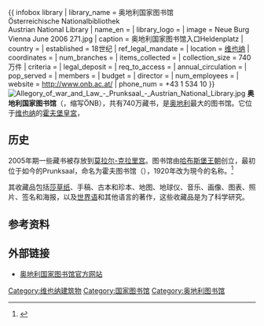 {{ infobox library
| library_name       = 奥地利国家图书馆<br>Österreichische Nationalbibliothek<br>Austrian National Library
| name_en            = 
| library_logo       = 
| image              = Neue Burg Vienna June 2006 271.jpg
| caption            = 奥地利国家图书馆入口Heldenplatz
| country            = {{AUT}}
| established        = 18世纪
| ref_legal_mandate  = 
| location           = [[维也纳|维也纳]]
| coordinates        = {{coord|48|12|22|N|16|21|59|E|region:AT-9_type:landmark|display=inline,title}}
| num_branches       = 
| items_collected    = 
| collection_size    = 740万件
| criteria           = 
| legal_deposit      = 
| req_to_access      = 
| annual_circulation = 
| pop_served         = 
| members            = 
| budget             = 
| director           = 
| num_employees      = 
| website            = http://www.onb.ac.at/
| phone_num          = +43 1 534 10
}}
[[File:Allegory_of_war_and_Law_-_Prunksaal_-_Austrian_National_Library.jpg|thumb]]
'''奥地利国家图书馆'''（{{lang-de|Österreichische Nationalbibliothek}}，缩写ÖNB），共有740万藏书，是[[奥地利|奥地利]]最大的图书馆。它位于[[维也纳|维也纳]]的[[霍夫堡皇宮|霍夫堡皇宮]]，

== 历史 ==
2005年期一些藏书被存放到[[莫拉尔-克拉里宫|莫拉尔-克拉里宫]]。图书馆由[[哈布斯堡王朝|哈布斯堡王朝]]创立，最初位于如今的Prunksaal，命名为霍夫图书馆（{{lang|de|Hofbibliothek}}），1920年改为現今的名称。<ref name=LibONB>{{Cite web |url=http://www.onb.ac.at/ev/about/history/history_text.htm |title=ONB-Lib-History |access-date=2009-01-16 |archive-date=2005-01-14 |archive-url=https://web.archive.org/web/20050114134201/http://www.onb.ac.at/ev/about/history/history_text.htm |dead-url=yes }}</ref>

其收藏品包括[[莎草纸|莎草纸]]、手稿、古本和珍本、地图、地球仪、音乐、画像、图表、照片、签名和海报，以及[[世界语|世界语]]和其他语言的著作，这些收藏品是为了科学研究。

== 参考资料 ==
{{reflist}}

== 外部链接 ==
* [https://web.archive.org/web/20070304234816/http://www.onb.ac.at/index_eng.htm 奥地利国家图书馆官方网站] 

{{欧洲题目|国家图书馆}}
{{Authority control}}
[[Category:维也纳建筑物|Category:维也纳建筑物]]
[[Category:国家图书馆|Category:国家图书馆]]
[[Category:奥地利图书馆|Category:奥地利图书馆]]